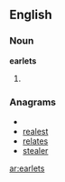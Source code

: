 ==English==

===Noun===
'''earlets'''

# {{obsolete}} {{plural of|[[earlet]]}}

===Anagrams===
* {{alphagram|aeelrst}}
* [[realest#English|realest]]
* [[relates#English|relates]]
* [[stealer#English|stealer]]


[[ar:earlets]]